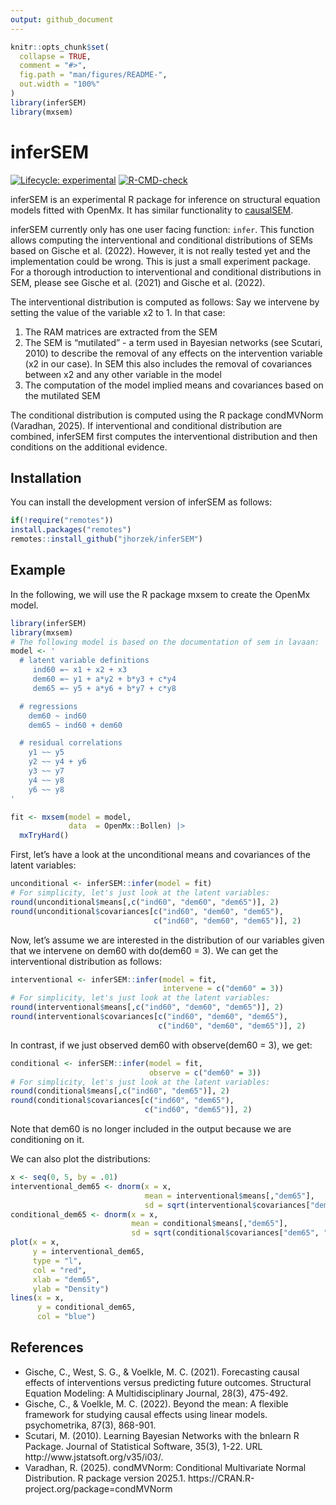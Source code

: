 ```yaml
---
output: github_document
---
```


<!-- README.md is generated from README.Rmd. Please edit that file -->

```r
knitr::opts_chunk$set(
  collapse = TRUE,
  comment = "#>",
  fig.path = "man/figures/README-",
  out.width = "100%"
)
library(inferSEM)
library(mxsem)
```

# inferSEM

<!-- badges: start -->
[![Lifecycle: experimental](https://img.shields.io/badge/lifecycle-experimental-orange.svg)](https://lifecycle.r-lib.org/articles/stages.html#experimental)
[![R-CMD-check](https://github.com/jhorzek/inferSEM/actions/workflows/R-CMD-check.yaml/badge.svg)](https://github.com/jhorzek/inferSEM/actions/workflows/R-CMD-check.yaml)
<!-- badges: end -->

inferSEM is an experimental R package for inference on structural equation models
fitted with OpenMx. It has similar functionality to [causalSEM](https://github.com/christian-gische/causalSEM).

inferSEM currently only has one user facing function: `infer`. This function allows
computing the interventional and conditional distributions of SEMs based on Gische et al. (2022). 
However, it is not really tested yet and the implementation could be wrong. This is just a 
small experiment package. For a thorough introduction to interventional and 
conditional distributions in SEM, please see Gische et al. (2021) and Gische et al. (2022).

The interventional distribution is computed as follows: Say we intervene by setting
the value of the variable x2 to 1. In that case:

1. The RAM matrices are extracted from the SEM
2. The SEM is "mutilated" - a term used in Bayesian networks (see Scutari, 2010) to describe the removal
of any effects on the intervention variable (x2 in our case). In SEM this also includes 
the removal of covariances between x2 and any other variable in the model
3. The computation of the model implied means and covariances based on the mutilated SEM

The conditional distribution is computed using the R package condMVNorm (Varadhan, 2025). If interventional
and conditional distribution are combined, inferSEM first computes the interventional
distribution and then conditions on the additional evidence.

## Installation

You can install the development version of inferSEM as follows:

``` r
if(!require("remotes"))
install.packages("remotes")
remotes::install_github("jhorzek/inferSEM")
```

## Example

In the following, we will use the R package mxsem to create the OpenMx model.

```r
library(inferSEM)
library(mxsem)
# The following model is based on the documentation of sem in lavaan:
model <- ' 
  # latent variable definitions
     ind60 =~ x1 + x2 + x3
     dem60 =~ y1 + a*y2 + b*y3 + c*y4
     dem65 =~ y5 + a*y6 + b*y7 + c*y8

  # regressions
    dem60 ~ ind60
    dem65 ~ ind60 + dem60

  # residual correlations
    y1 ~~ y5
    y2 ~~ y4 + y6
    y3 ~~ y7
    y4 ~~ y8
    y6 ~~ y8
'

fit <- mxsem(model = model,
             data  = OpenMx::Bollen) |>
  mxTryHard()
```

First, let's have a look at the unconditional means and covariances of the latent
variables:
```r
unconditional <- inferSEM::infer(model = fit)
# For simplicity, let's just look at the latent variables:
round(unconditional$means[,c("ind60", "dem60", "dem65")], 2)
round(unconditional$covariances[c("ind60", "dem60", "dem65"),
                                c("ind60", "dem60", "dem65")], 2)
```

Now, let's assume we are interested in the distribution of our variables given
that we intervene on dem60 with do(dem60 = 3). We can get the interventional distribution
as follows:

```r
interventional <- inferSEM::infer(model = fit,
                                  intervene = c("dem60" = 3))
# For simplicity, let's just look at the latent variables:
round(interventional$means[,c("ind60", "dem60", "dem65")], 2)
round(interventional$covariances[c("ind60", "dem60", "dem65"),
                                 c("ind60", "dem60", "dem65")], 2)
```
In contrast, if we just observed dem60 with observe(dem60 = 3), we get:

```r
conditional <- inferSEM::infer(model = fit,
                               observe = c("dem60" = 3))
# For simplicity, let's just look at the latent variables:
round(conditional$means[,c("ind60", "dem65")], 2)
round(conditional$covariances[c("ind60", "dem65"),
                              c("ind60", "dem65")], 2)
```
Note that dem60 is no longer included in the output because we are conditioning on
it.

We can also plot the distributions:

```r
x <- seq(0, 5, by = .01)
interventional_dem65 <- dnorm(x = x,
                              mean = interventional$means[,"dem65"],
                              sd = sqrt(interventional$covariances["dem65", "dem65"]))
conditional_dem65 <- dnorm(x = x,
                           mean = conditional$means[,"dem65"],
                           sd = sqrt(conditional$covariances["dem65", "dem65"]))
plot(x = x, 
     y = interventional_dem65, 
     type = "l",
     col = "red",
     xlab = "dem65",
     ylab = "Density")
lines(x = x, 
      y = conditional_dem65,
      col = "blue")
```


## References

- Gische, C., West, S. G., & Voelkle, M. C. (2021). Forecasting causal effects
of interventions versus predicting future outcomes. Structural Equation Modeling:
A Multidisciplinary Journal, 28(3), 475-492.
- Gische, C., & Voelkle, M. C. (2022). Beyond the mean: A flexible framework for studying causal effects using linear models. psychometrika, 87(3), 868-901.
- Scutari, M. (2010). Learning Bayesian Networks with the bnlearn R Package. Journal of Statistical Software,
35(3), 1-22. URL http://www.jstatsoft.org/v35/i03/.
- Varadhan, R. (2025). condMVNorm: Conditional Multivariate Normal Distribution. R package version 2025.1. https://CRAN.R-project.org/package=condMVNorm
